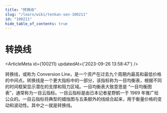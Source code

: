 ```yaml
---
title: "转换线"
slug: "/learn/wiki/tenkan-sen-100211"
id: "100211"
hide_table_of_contents: true
---
```



# 转换线

<ArticleMeta id={100211} updatedAt={'2023-09-26 13:58:47'} />
<div className='border-solid border-b border-t-0 my-4 border-[var(--ifm-color-gray-300)]' />

转换线，或称为 Conversion Line，是一个资产在过去九个周期内最高和最低价格的中间点。转换线是一个更大指标中的一部分，该指标称为一目均衡表，根据不同的时间框架显示潜在的支撑和阻力区域。一目均衡表大致意思是 “一目均衡图表”，通常称为一目云指标。一目云指标是由日本记者星野鹤一于 1969 年推广给公众的。一目云指标将典型的蜡烛图与五条额外的线结合起来，用于衡量价格的变动和波动性。其中之一就是转换线。
